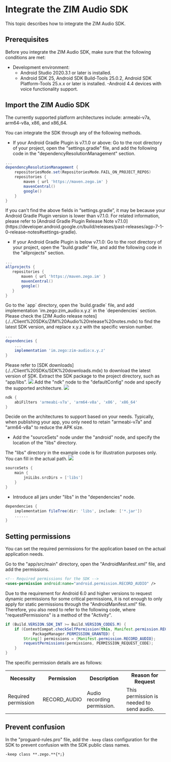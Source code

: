 # Integrate the ZIM Audio SDK


This topic describes how to integrate the ZIM Audio SDK.



## Prerequisites

Before you integrate the ZIM Audio SDK, make sure that the following conditions are met:
- Development environment:
    - Android Studio 2020.3.1 or later is installed.
    - Android SDK 25, Android SDK Build-Tools 25.0.2, Android SDK Platform-Tools 25.x.x or later is installed.
    -Android 4.4 devices with voice functionality support.

##  Import the ZIM Audio SDK

The currently supported platform architectures include: armeabi-v7a, arm64-v8a, x86, and x86_64.

You can integrate the SDK through any of the following methods.


<Tabs>
<Tab title="Integrate automatically">
<Steps>
<Step title="Configure the repositories source">

- If your Android Gradle Plugin is v7.1.0 or above: Go to the root directory of your project, open the "settings.gradle" file, and add the following code in the "dependencyResolutionManagement" section.

```groovy
...
dependencyResolutionManagement {
    repositoriesMode.set(RepositoriesMode.FAIL_ON_PROJECT_REPOS)
    repositories {
        maven { url 'https://maven.zego.im' }
        mavenCentral()
        google()
    }
}
```

<Warning title="Warning">
If you can't find the above fields in “settings.gradle”, it may be because your Android Gradle Plugin version is lower than v7.1.0.
For related information, please refer to [Android Gradle Plugin Release Note v7.1.0](https://developer.android.google.cn/build/releases/past-releases/agp-7-1-0-release-notes#settings-gradle).
</Warning>



 -  If your Android Gradle Plugin is below v7.1.0: Go to the root directory of your project, open the "build.gradle" file, and add the following code in the "allprojects" section.



```groovy
...
allprojects {
   repositories {
       maven { url 'https://maven.zego.im' }
       mavenCentral()
       google()
   }
}

```
</Step>
<Step title="Declare the dependency">
Go to the `app` directory, open the `build.gradle` file, and add implementation `im.zego:zim_audio:x.y.z` in the `dependencies` section. Please check the [ZIM Audio release notes](./../Client%20SDKs/ZIM%20Audio%20release%20notes.mdx) to find the latest SDK version, and replace x.y.z with the specific version number.

```groovy
...
dependencies {
    ...
    implementation 'im.zego:zim-audio:x.y.z'
}

```
</Step>
</Steps>
</Tab>
<Tab title="Integrate manually">

<Steps>
<Step title="Download the latest version of SDK">
Please refer to [SDK downloads](./../Client%20SDKs/SDK%20downloads.mdx) to download the latest version of SDK.
</Step>
<Step title="Extract the SDK package">
Extract the SDK package to the project directory, such as “app/libs”.
<Frame width="512" height="auto" caption=""><img src="https://storage.zego.im/sdk-doc/Pics/ZIM/ZIMAudio/android_studio_zimaudio_sdk.jpeg" /></Frame>
</Step>
<Step title="Add SDK reference">
Add the "ndk" node to the "defaultConfig" node and specify the supported architecture.

<Frame width="512" height="auto" caption=""><img src="https://storage.zego.im/sdk-doc/Pics/Android/ExpressSDK/Integration/add_ndk_node.png" /></Frame>

```groovy
ndk {
    abiFilters 'armeabi-v7a', 'arm64-v8a', 'x86', 'x86_64'
}
```

<Note title="Note">
Decide on the architectures to support based on your needs. Typically, when publishing your app, you only need to retain "armeabi-v7a" and "arm64-v8a" to reduce the APK size.
</Note>


- Add the "sourceSets" node under the "android" node, and specify the location of the "libs" directory.

<Note title="Note">
The "libs" directory in the example code is for illustration purposes only. You can fill in the actual path.
</Note>


<Frame width="512" height="auto" caption=""><img src="https://storage.zego.im/sdk-doc/Pics/Android/ExpressSDK/Integration/add_sourceSets_node.png" /></Frame>

```groovy
sourceSets {
    main {
        jniLibs.srcDirs = ['libs']
    }
}
```


- Introduce all jars under "libs" in the "dependencies" node.

```groovy
dependencies {
    implementation fileTree(dir: 'libs', include: ['*.jar'])
    ......
}
```
</Step>
</Steps>
</Tab>
</Tabs>


## Setting permissions

You can set the required permissions for the application based on the actual application needs.

Go to the "app/src/main" directory, open the "AndroidManifest.xml" file, and add the permissions.

```xml
<!-- Required permissions for the SDK -->
<uses-permission android:name="android.permission.RECORD_AUDIO" />
```

<Warning title="Warning">
Due to the requirement for Android 6.0 and higher versions to request dynamic permissions for some critical permissions, it is not enough to only apply for static permissions through the "AndroidManifest.xml" file. Therefore, you also need to refer to the following code, where "requestPermissions" is a method of the "Activity".
</Warning>

```java
if (Build.VERSION.SDK_INT >= Build.VERSION_CODES.M) {
    if (ContextCompat.checkSelfPermission(this, Manifest.permission.RECORD_AUDIO) !=
            PackageManager.PERMISSION_GRANTED) {
        String[] permissions = {Manifest.permission.RECORD_AUDIO};
        requestPermissions(permissions, PERMISSION_REQUEST_CODE);
    }
}
```

The specific permission details are as follows:

<table>
<tbody><tr>
<th>Necessity</th>
<th>Permission</th>
<th> Description </th>
<th>Reason for Request</th>
</tr>
<tr>
<td>Required permission</td>
<td>RECORD_AUDIO</td>
<td>Audio recording permission.</td>
<td>This permission is needed to send audio.</td>
</tr>
</tbody></table>

## Prevent confusion

In the "proguard-rules.pro" file, add the `-keep` class configuration for the SDK to prevent confusion with the SDK public class names.

```txt
-keep class **.zego.**{*;}
```
